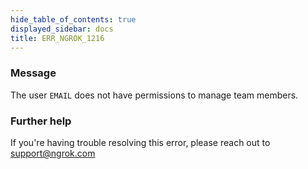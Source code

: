 ```yaml
---
hide_table_of_contents: true
displayed_sidebar: docs
title: ERR_NGROK_1216
---
```


### Message

The user `EMAIL` does not have permissions to manage team members.

### Further help

If you're having trouble resolving this error, please reach out to [support@ngrok.com](mailto:support@ngrok.com?subject=Help%20with%20ERR_NGROK_1216)
